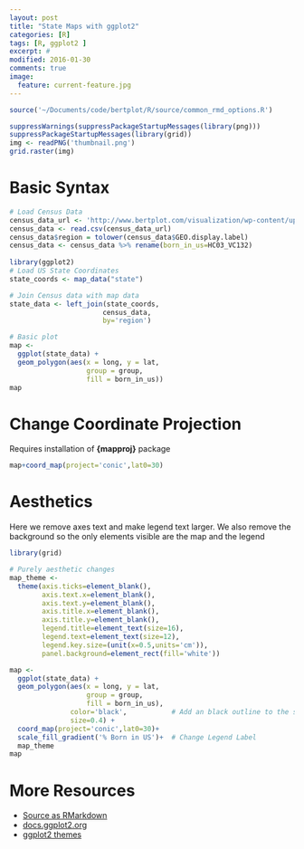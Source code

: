 ```yaml
---
layout: post
title: "State Maps with ggplot2"
categories: [R]
tags: [R, ggplot2 ]
excerpt: #
modified: 2016-01-30
comments: true
image:
  feature: current-feature.jpg
---
```


```r
source('~/Documents/code/bertplot/R/source/common_rmd_options.R')
```


```r
suppressWarnings(suppressPackageStartupMessages(library(png)))
suppressPackageStartupMessages(library(grid))
img <- readPNG('thumbnail.png')
grid.raster(img)
```


# Basic Syntax

```r
# Load Census Data
census_data_url <- 'http://www.bertplot.com/visualization/wp-content/uploads/2015/08/ACS_13_1YR_DP02_with_ann.csv'
census_data <- read.csv(census_data_url)
census_data$region = tolower(census_data$GEO.display.label)
census_data <- census_data %>% rename(born_in_us=HC03_VC132)
 
library(ggplot2)
# Load US State Coordinates
state_coords <- map_data("state")

# Join Census data with map data
state_data <- left_join(state_coords,
                       census_data,
                       by='region')

# Basic plot
map <- 
  ggplot(state_data) +
  geom_polygon(aes(x = long, y = lat,
                   group = group,
                   fill = born_in_us))
map
```



# Change Coordinate Projection
Requires installation of <b>{mapproj}</b> package
```r
map+coord_map(project='conic',lat0=30)
```



# Aesthetics

Here we remove axes text and make legend text larger.  We also remove the background so the only elements visible are the map and the legend

```r
library(grid)

# Purely aesthetic changes
map_theme <- 
  theme(axis.ticks=element_blank(),
        axis.text.x=element_blank(),
        axis.text.y=element_blank(),
        axis.title.x=element_blank(),
        axis.title.y=element_blank(),
        legend.title=element_text(size=16),
        legend.text=element_text(size=12),
        legend.key.size=(unit(x=0.5,units='cm')),
        panel.background=element_rect(fill='white'))

map <- 
  ggplot(state_data) +
  geom_polygon(aes(x = long, y = lat,
                   group = group,
                   fill = born_in_us),
               color='black',           # Add an black outline to the states
               size=0.4) +
  coord_map(project='conic',lat0=30)+
  scale_fill_gradient('% Born in US')+  # Change Legend Label
  map_theme
map  

```

# More Resources
- [Source as RMarkdown](https://github.com/rweyant/bertplot/blob/master/R/tutorials/ggplot-statemaps/ggplot-statemaps.Rmd)
- [docs.ggplot2.org](http://docs.ggplot2.org/current/geom_polygon.html)
- [ggplot2 themes](http://docs.ggplot2.org/dev/vignettes/themes.html)
